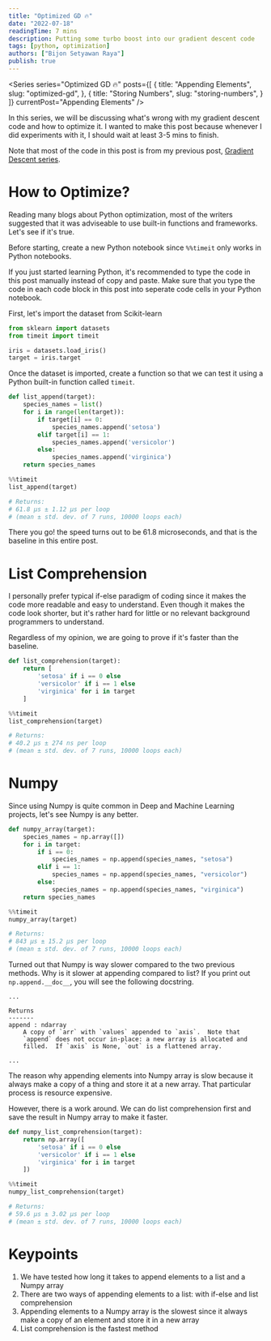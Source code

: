 ```yaml
---
title: "Optimized GD 🔥"
date: "2022-07-18"
readingTime: 7 mins
description: Putting some turbo boost into our gradient descent code
tags: [python, optimization]
authors: ["Bijon Setyawan Raya"]
publish: true
---
```


<Series
    series="Optimized GD 🔥"
    posts={[
        {
            title: "Appending Elements",
            slug: "optimized-gd",
        },
        {
            title: "Storing Numbers",
            slug: "storing-numbers",
        }
    ]}
    currentPost="Appending Elements"
/>

In this series, we will be discussing what's wrong with my gradient descent code and how to optimize it.
I wanted to make this post because whenever I did experiments with it, I should wait at least 3-5 mins to finish.

Note that most of the code in this post is from my previous post, [Gradient Descent series](/blog/gradient-descent).

# How to Optimize?

Reading many blogs about Python optimization, most of the writers suggested that it was adviseable to use built-in functions and frameworks.
Let's see if it's true.

Before starting, create a new Python notebook since `%%timeit` only works in Python notebooks.

If you just started learning Python, it's recommended to type the code in this post manually instead of copy and paste.
Make sure that you type the code in each code block in this post into seperate code cells in your Python notebook.

First, let's import the dataset from Scikit-learn

```python
from sklearn import datasets
from timeit import timeit

iris = datasets.load_iris()
target = iris.target
```

Once the dataset is imported, create a function so that we can test it using a Python built-in function called `timeit`. 

```python
def list_append(target):
    species_names = list()
    for i in range(len(target)):
        if target[i] == 0:
            species_names.append('setosa')
        elif target[i] == 1:
            species_names.append('versicolor')
        else:
            species_names.append('virginica')
    return species_names

%%timeit
list_append(target)

# Returns:
# 61.8 µs ± 1.12 µs per loop 
# (mean ± std. dev. of 7 runs, 10000 loops each)
```

There you go! the speed turns out to be 61.8 microseconds, and that is the baseline in this entire post.

# List Comprehension

I personally prefer typical if-else paradigm of coding since it makes the code more readable and easy to understand.
Even though it makes the code look shorter, but it's rather hard for little or no relevant background programmers to understand.

Regardless of my opinion, we are going to prove if it's faster than the baseline.

```python
def list_comprehension(target):
    return [
        'setosa' if i == 0 else
        'versicolor' if i == 1 else
        'virginica' for i in target
    ]

%%timeit
list_comprehension(target)

# Returns:
# 40.2 µs ± 274 ns per loop 
# (mean ± std. dev. of 7 runs, 10000 loops each)
```

# Numpy

Since using Numpy is quite common in Deep and Machine Learning projects, let's see Numpy is any better.

```python
def numpy_array(target):
    species_names = np.array([])
    for i in target:
        if i == 0:
            species_names = np.append(species_names, "setosa")
        elif i == 1:
            species_names = np.append(species_names, "versicolor")
        else:
            species_names = np.append(species_names, "virginica")
    return species_names

%%timeit
numpy_array(target)

# Returns:
# 843 µs ± 15.2 µs per loop 
# (mean ± std. dev. of 7 runs, 10000 loops each)
```

Turned out that Numpy is way slower compared to the two previous methods. Why is it slower at appending compared to list? If you print out `np.append.__doc__`, you will see the following docstring.

```text
...

Returns
-------
append : ndarray
    A copy of `arr` with `values` appended to `axis`.  Note that
    `append` does not occur in-place: a new array is allocated and
    filled.  If `axis` is None, `out` is a flattened array.

...
```

The reason why appending elements into Numpy array is slow because it always make a copy of a thing and store it at a new array. That particular process is resource expensive.

However, there is a work around. We can do list comprehension first and save the result in Numpy array to make it faster.

```python
def numpy_list_comprehension(target):
    return np.array([
        'setosa' if i == 0 else
        'versicolor' if i == 1 else
        'virginica' for i in target
    ])

%%timeit
numpy_list_comprehension(target)

# Returns:
# 59.6 µs ± 3.02 µs per loop 
# (mean ± std. dev. of 7 runs, 10000 loops each)
```

# Keypoints

1. We have tested how long it takes to append elements to a list and a Numpy array
2. There are two ways of appending elements to a list: with if-else and list comprehension
3. Appending elements to a Numpy array is the slowest since it always make a copy of an element and store it in a new array
4. List comprehension is the fastest method
